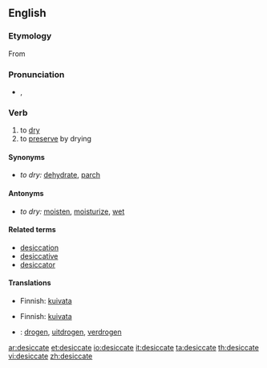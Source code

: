 ==English==

===Etymology===
From {{etyl|la|en}} {{term|desicco|dēsiccō|lang=la}}

===Pronunciation===
* {{a|UK}} {{IPA|/ˈdɛs.ɪ.keɪt/}}, {{SAMPA|/"dEs.I.keIt/}}

===Verb===
{{en-verb|desiccat|ing}}

# to [[dry]]
# to [[preserve]] by drying

====Synonyms====
*''to dry:'' [[dehydrate]], [[parch]]

====Antonyms====
*''to dry:'' [[moisten]], [[moisturize]], [[wet]]

====Related terms====
* [[desiccation]]
* [[desiccative]]
* [[desiccator]]

====Translations====
{{trans-top|to dry}}
*Finnish: [[kuivata]]
{{trans-mid}}
{{trans-bottom}}

{{trans-top|to preserve by drying}}
*Finnish: [[kuivata]]
{{trans-mid}}
{{trans-bottom}}

{{checktrans-top}}
*{{ttbc|Dutch}}: [[drogen]], [[uitdrogen]], [[verdrogen]]
{{checktrans-bottom}}

[[ar:desiccate]]
[[et:desiccate]]
[[io:desiccate]]
[[it:desiccate]]
[[ta:desiccate]]
[[th:desiccate]]
[[vi:desiccate]]
[[zh:desiccate]]